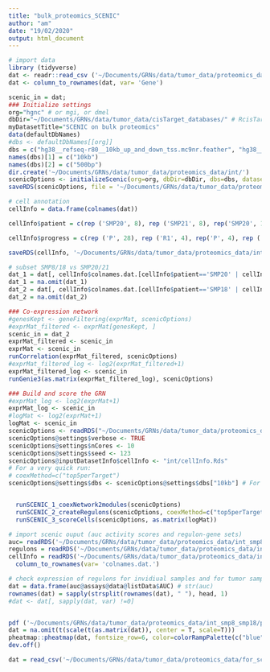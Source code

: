 ```yaml
---
title: "bulk_proteomics_SCENIC"
author: "am"
date: "19/02/2020"
output: html_document
---
```

```r
# import data
library (tidyverse)
dat <- readr::read_csv ('~/Documents/GRNs/data/tumor_data/proteomics_data/for_scenic/All_log2fc.csv')
dat <- column_to_rownames(dat, var= 'Gene')
```

```r
scenic_in = dat; 
### Initialize settings
org="hgnc" # or mgi, or dmel
dbDir="~/Documents/GRNs/data/tumor_data/cisTarget_databases/" # RcisTarget databases location
myDatasetTitle="SCENIC on bulk proteomics" 
data(defaultDbNames)
#dbs <- defaultDbNames[[org]]
dbs = c("hg38__refseq-r80__10kb_up_and_down_tss.mc9nr.feather", "hg38__refseq-r80__500bp_up_and_100bp_down_tss.mc9nr.feather")
names(dbs)[1] = c("10kb")
names(dbs)[2] = c("500bp")
dir.create('~/Documents/GRNs/data/tumor_data/proteomics_data/int/')
scenicOptions <- initializeScenic(org=org, dbDir=dbDir, dbs=dbs, datasetTitle=myDatasetTitle, nCores=10)
saveRDS(scenicOptions, file = '~/Documents/GRNs/data/tumor_data/proteomics_data/int/scenicOptions.Rds')
```


```r
# cell annotation
cellInfo = data.frame(colnames(dat))

cellInfo$patient = c(rep ('SMP20', 8), rep ('SMP21', 8), rep('SMP20', 1), rep ('SMP21', 1), rep ('SMP20', 2), rep ('SMP21', 2), rep ('SMP20', 1), rep ('SMP21', 1), rep ('SMP18', 16), rep ('SMP8', 24))

cellInfo$progress = c(rep ('P', 28), rep ('R1', 4), rep('P', 4), rep ('R1', 4), rep ('P', 2), rep ('R1', 4), rep ('R2', 6), rep ('P', 2), rep ('R1', 4), rep ('R2', 6))

saveRDS(cellInfo, '~/Documents/GRNs/data/tumor_data/proteomics_data/int/cellInfo.Rds')
```

```r
# subset SMP8/18 vs SMP20/21
dat_1 = dat[, cellInfo$colnames.dat.[cellInfo$patient=='SMP20' | cellInfo$patient =='SMP21']]
dat_1 = na.omit(dat_1)
dat_2 = dat[, cellInfo$colnames.dat.[cellInfo$patient=='SMP18' | cellInfo$patient =='SMP8']]
dat_2 = na.omit(dat_2)
```

```r
### Co-expression network
#genesKept <- geneFiltering(exprMat, scenicOptions)
#exprMat_filtered <- exprMat[genesKept, ]
scenic_in = dat_2
exprMat_filtered <- scenic_in
exprMat <- scenic_in
runCorrelation(exprMat_filtered, scenicOptions)
#exprMat_filtered_log <- log2(exprMat_filtered+1) 
exprMat_filtered_log <- scenic_in
runGenie3(as.matrix(exprMat_filtered_log), scenicOptions)

### Build and score the GRN
#exprMat_log <- log2(exprMat+1)
exprMat_log <- scenic_in
#logMat <- log2(exprMat+1)
logMat <- scenic_in
scenicOptions <- readRDS("~/Documents/GRNs/data/tumor_data/proteomics_data/int/scenicOptions.Rds")
scenicOptions@settings$verbose <- TRUE
scenicOptions@settings$nCores <- 10
scenicOptions@settings$seed <- 123
scenicOptions@inputDatasetInfo$cellInfo <- "int/cellInfo.Rds"
# For a very quick run: 
# coexMethod=c("top5perTarget")
scenicOptions@settings$dbs <- scenicOptions@settings$dbs["10kb"] # For toy run


  runSCENIC_1_coexNetwork2modules(scenicOptions)
  runSCENIC_2_createRegulons(scenicOptions, coexMethod=c("top5perTarget")) #** Only for toy run!!
  runSCENIC_3_scoreCells(scenicOptions, as.matrix(logMat))
```

```r
# import scenic ouput (auc activity scores and regulon-gene sets)
auc= readRDS('~/Documents/GRNs/data/tumor_data/proteomics_data/int_smp8_smp18/3.4_regulonAUC.Rds')
regulons = readRDS('~/Documents/GRNs/data/tumor_data/proteomics_data/int_smp8_smp18/2.6_regulons_asGeneSet.Rds')
cellInfo = readRDS('~/Documents/GRNs/data/tumor_data/proteomics_data/int/cellInfo.Rds') %>%
  column_to_rownames(var= 'colnames.dat.')
```

```r
# check expression of regulons for invidiual samples and for tumor samples in one run
dat = data.frame(auc@assays@data@listData$AUC) # str(auc)
rownames(dat) = sapply(strsplit(rownames(dat), " "), head, 1)
#dat <- dat[, sapply(dat, var) !=0]


pdf ('~/Documents/GRNs/data/tumor_data/proteomics_data/int_smp8_smp18/proteomics_1.pdf', width = 7, height = 4)
dat = na.omit(t(scale(t(as.matrix(dat)), center = T, scale=T)))
pheatmap::pheatmap(dat, fontsize_row=6, color=colorRampPalette(c("blue","white","red"))(100), breaks=seq(-3, 3, length.out = 100),treeheight_row=10, treeheight_col=10, border_color=NA,  clustering_method = "ward.D2", fontsize_col = 6)
dev.off()
```
```r
dat = read_csv('~/Documents/GRNs/data/tumor_data/proteomics_data/for_scenic/All_log2fc_innerjoin.csv')
```

